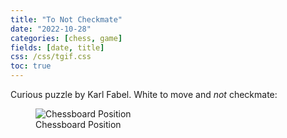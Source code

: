 ```yaml
---
title: "To Not Checkmate"
date: "2022-10-28"
categories: [chess, game]
fields: [date, title]
css: /css/tgif.css
toc: true
---
```


Curious puzzle by Karl Fabel. White to move and _not_ checkmate:

![Chessboard Position](board.png)